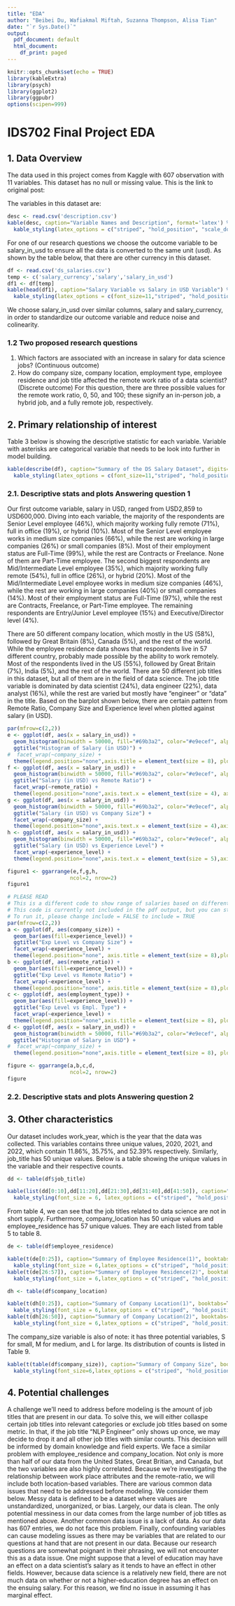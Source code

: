 ```yaml
---
title: "EDA"
author: "Beibei Du, Wafiakmal Miftah, Suzanna Thompson, Alisa Tian"
date: "`r Sys.Date()`"
output: 
  pdf_document: default
  html_document:
    df_print: paged
---
```


```r
knitr::opts_chunk$set(echo = TRUE)
library(kableExtra)
library(psych)
library(ggplot2)
library(ggpubr)
options(scipen=999)
```
# IDS702 Final Project EDA

## 1. Data Overview
The data used in this project comes from Kaggle with 607 observation with 11 variables. This dataset has no null or missing value. This is the link to original post: [\textcolor{blue}{Data Science Job Salaries}](https://www.kaggle.com/datasets/ruchi798/data-science-job-salaries)

The variables in this dataset are:
\renewcommand{\arraystretch}{1.5}
```r
desc <- read.csv('description.csv')
kable(desc, caption="Variable Names and Description", format='latex') %>%
  kable_styling(latex_options = c("striped", "hold_position", "scale_down"))
```
For one of our research questions we choose the outcome variable to be salary_in_usd to ensure all the data is converted to the same unit (usd). As shown by the table below, that there are other currency in this dataset.
\renewcommand{\arraystretch}{1.25}
```r
df <- read.csv('ds_salaries.csv')
temp <- c('salary_currency','salary','salary_in_usd')
df1 <- df[temp]
kable(head(df1), caption="Salary Variable vs Salary in USD Variable") %>%
  kable_styling(latex_options = c(font_size=11,"striped", "hold_position"))
```
We choose salary_in_usd over similar columns, salary and salary_currency, in order to standardize our outcome variable and reduce noise and colinearity.

\newpage

### 1.2 Two proposed research questions
1. Which factors are associated with an increase in salary for data science jobs? (Continuous outcome)
2. How do company size, company location, employment type, employee residence and job title affected the remote work ratio of a data scientist? (Discrete outcome) For this question, there are three possible values for the remote work ratio, 0, 50, and 100; these signify an in-person job, a hybrid job, and a fully remote job, respectively. 

## 2. Primary relationship of interest
Table 3 below is showing the descriptive statistic for each variable. Variable with asterisks are categorical variable that needs to be look into further in model building.

```r
kable(describe(df), caption="Summary of the DS Salary Dataset", digits=2) %>%
  kable_styling(latex_options = c(font_size=11,"striped", "hold_position", "scale_down"))
```

### 2.1. Descriptive stats and plots Answering question 1

Our first outcome variable, salary in USD, ranged from USD2,859 to USD600,000. Diving into each variable, the majority of the respondents are Senior Level employee (46%), which majority working fully remote (71%), full in office (19%), or hybrid (10%). Most of the Senior Level employee works in medium size companies (66%), while the rest are working in large companies (26%) or small companies (8%). Most of their employment status are Full-Time (99%), while the rest are Contracts or Freelance. None of them are Part-Time employee. 
The second biggest respondents are Mid/Intermediate Level employee (35%), which majority working fully remote (54%), full in office (26%), or hybrid (20%). Most of the Mid/Intermediate Level employee works in medium size companies (46%), while the rest are working in large companies (40%) or small companies (14%). Most of their employment status are Full-Time (97%), while the rest are Contracts, Freelance, or Part-Time employee.
The remaining respondents are Entry/Junior Level employee (15%) and Executive/Director level (4%).

There are 50 different company location, which mostly in the US (58%), followed by Great Britain (8%), Canada (5%), and the rest of the world. While the employee residence data shows that respondents live in 57 different country, probably made possible by the ability to work remotely. Most of the respondents lived in the US (55%), followed by Great Britain (7%), India (5%), and the rest of the world. There are 50 different job titles in this dataset, but all of them are in the field of data science. The job title variable is dominated by data scientist (24%), data engineer (22%), data analyst (16%), while the rest are varied but mostly have "engineer" or "data" in the title. Based on the barplot shown below, there are certain pattern from Remote Ratio, Company Size and Experience level when plotted against salary (in USD).

```r
par(mfrow=c(2,2))
e <- ggplot(df, aes(x = salary_in_usd)) + 
  geom_histogram(binwidth = 50000, fill="#69b3a2", color="#e9ecef", alpha=0.9) +
  ggtitle("Histogram of Salary (in USD)") +
#  facet_wrap(~company_size) +
  theme(legend.position="none",axis.title = element_text(size = 8), plot.title = element_text(size=10,face="bold"))
f <- ggplot(df, aes(x = salary_in_usd)) + 
  geom_histogram(binwidth = 50000, fill="#69b3a2", color="#e9ecef", alpha=0.9) +
  ggtitle("Salary (in USD) vs Remote Ratio") +
  facet_wrap(~remote_ratio) +
  theme(legend.position="none",axis.text.x = element_text(size = 4), axis.title = element_text(size = 8), plot.title = element_text(size=10,face="bold"))
g <- ggplot(df, aes(x = salary_in_usd)) + 
  geom_histogram(binwidth = 50000, fill="#69b3a2", color="#e9ecef", alpha=0.9) +
  ggtitle("Salary (in USD) vs Company Size") +
  facet_wrap(~company_size) +
  theme(legend.position="none",axis.text.x = element_text(size = 4),axis.title = element_text(size = 8), plot.title = element_text(size=10,face="bold"))
h <- ggplot(df, aes(x = salary_in_usd)) + 
  geom_histogram(binwidth = 50000, fill="#69b3a2", color="#e9ecef", alpha=0.9) +
  ggtitle("Salary (in USD) vs Experience Level") +
  facet_wrap(~experience_level) +
  theme(legend.position="none",axis.text.x = element_text(size = 5),axis.title = element_text(size = 8), plot.title = element_text(size=10,face="bold"))

figure1 <- ggarrange(e,f,g,h,
                    ncol=2, nrow=2)
figure1
```

```r
# PLEASE READ
# This is a different code to show range of salaries based on different filters, need your input which one should be included
# This code is currently not included in the pdf output, but you can still run it if you want to see the result
# To run it, please change include = FALSE to include = TRUE
par(mfrow=c(2,2))
a <- ggplot(df, aes(company_size)) + 
  geom_bar(aes(fill=experience_level)) +
  ggtitle("Exp Level vs Company Size") +
  facet_wrap(~experience_level) +
  theme(legend.position="none", axis.title = element_text(size = 8),plot.title = element_text(size=10,face="bold"))
b <- ggplot(df, aes(remote_ratio)) + 
  geom_bar(aes(fill=experience_level)) +
  ggtitle("Exp Level vs Remote Ratio") + 
  facet_wrap(~experience_level) +
  theme(legend.position="none", axis.title = element_text(size = 8),plot.title = element_text(size=10,face="bold"))
c <- ggplot(df, aes(employment_type)) + 
  geom_bar(aes(fill=experience_level)) +
  ggtitle("Exp Level vs Empl. Type") + 
  facet_wrap(~experience_level) +
  theme(legend.position="none",axis.title = element_text(size = 8), plot.title = element_text(size=10,face="bold"))
d <- ggplot(df, aes(x = salary_in_usd)) + 
  geom_histogram(binwidth = 50000, fill="#69b3a2", color="#e9ecef", alpha=0.9) +
  ggtitle("Histogram of Salary in USD") +
#  facet_wrap(~company_size) +
  theme(legend.position="none",axis.title = element_text(size = 8), plot.title = element_text(size=10,face="bold"))

figure <- ggarrange(a,b,c,d,
                    ncol=2, nrow=2)
figure

```



### 2.2. Descriptive stats and plots Answering question 2

## 3. Other characteristics
Our dataset includes work_year, which is the year that the data was collected. This variables contains three unique values, 2020, 2021, and 2022, which contain 11.86%, 35.75%, and 52.39% respectively. Similarly, job_title has 50 unique values. Below is a table showing the unique values in the variable and their respective counts.
\renewcommand{\arraystretch}{1}
```r
dd <- table(df$job_title)

kable(list(dd[0:10],dd[11:20],dd[21:30],dd[31:40],dd[41:50]), caption="Summary of Job Titles", booktabs=T, linesep="") %>%
  kable_styling(font_size = 6, latex_options = c("striped", "hold_position"))
```
From table 4, we can see that the job titles related to data science are not in short supply. 
Furthermore, company_location has 50 unique values and employee_residence has 57 unique values. They are each listed from table 5 to table 8. 

```r
de <- table(df$employee_residence)

kable(t(de[0:25]), caption="Summary of Employee Residence(1)", booktabs=T, linesep="") %>%
  kable_styling(font_size = 6,latex_options = c("striped", "hold_position", "scale_down"))
kable(t(de[26:57]), caption="Summary of Employee Residence(2)", booktabs=T, linesep="") %>%
  kable_styling(font_size = 6,latex_options = c("striped", "hold_position", "scale_down"))
```
```r
dh <- table(df$company_location)

kable(t(dh[0:25]), caption="Summary of Company Location(1)", booktabs=T, linesep="") %>%
  kable_styling(font_size = 6,latex_options = c("striped", "hold_position", "scale_down"))
kable(t(dh[26:50]), caption="Summary of Company Location(2)", booktabs=T, linesep="") %>%
  kable_styling(font_size = 6,latex_options = c("striped", "hold_position", "scale_down"))
```

The company_size variable is also of note: it has three potential variables, S for small, M for medium, and L for large. Its distribution of counts is listed in Table 9. 
```r
kable(t(table(df$company_size)), caption="Summary of Company Size", booktabs=T) %>%
  kable_styling(font_size=6,latex_options = c("striped", "hold_position"))
```
\newpage
## 4. Potential challenges
A challenge we'll need to address before modeling is the amount of job titles that are present in our data. To solve this, we will either collaspe certain job titles into relevant categories or exclude job titles based on some metric. In that, if the job title "NLP Engineer" only shows up once, we may decide to drop it and all other job titles with similar counts. This decision will be informed by domain knowledge and field experts. 
We face a similar problem with employee_residence and company_location. Not only is more than half of our data from the United States, Great Britian, and Canada, but the two variables are also highly correlated. Because we're investigating the relationship between work place attributes and the remote-ratio, we will include both location-based variables. 
There are various common data issues that need to be addressed before modeling. We consider them below. 
Messy data is defined to be a dataset where values are unstandardized, unorganized, or bias. Largely, our data is clean. The only potential messiness in our data comes from the large number of job titles as mentioned above. 
Another common data issue is a lack of data. As our data has 607 entries, we do not face this problem. 
Finally, confounding variables can cause modeling issues as there may be variables that are related to our questions at hand that are not present in our data. Because our research questions are somewhat poignant in their phrasing, we will not encounter this as a data issue. One might suppose that a level of education may have an effect on a data scientist's salary as it tends to have an effect in other fields. However, because data science is a relatively new field, there are not much data on whether or not a higher-education degree has an effect on the ensuing salary. For this reason, we find no issue in assuming it has marginal effect.